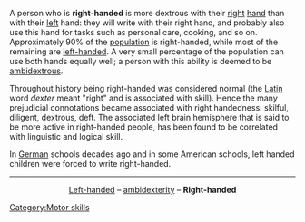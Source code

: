 A person who is '''right-handed''' is more dextrous with their [[Left and right|right]] [[hand]] than with their [[Left and right|left]] hand: they will write with their right hand, and probably also use this hand for tasks such as personal care, cooking, and so on. Approximately 90% of the [[population]] is right-handed, while most of the remaining are [[left-handed]]. A very small percentage of the population can use both hands equally well; a person with this ability is deemed to be [[ambidextrous]].

Throughout history being right-handed was considered normal (the [[Latin]] word ''dexter'' meant "right" and is associated with skill). Hence the many prejudicial connotations became associated with right handedness: skilful, diligent, dextrous, deft. The associated left brain hemisphere that is said to be more active in right-handed people, has been found to be correlated with linguistic and logical skill.

In [[Germany|German]] schools decades ago and in some American schools, left handed children were forced to write right-handed. 

[[Category:Motor skills]]

----
<center>[[Left-handed]] &ndash; [[ambidexterity]] &ndash; '''Right-handed'''</center>